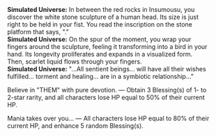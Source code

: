 {{Dialogue Start}}
:'''Simulated Universe:''' In between the red rocks in Insumousu, you discover the white stone sculpture of a human head. Its size is just right to be held in your fist. You read the inscription on the stone platform that says, "{{Rubi| Yaoshi|Aeon of Abundance}}."
:'''Simulated Universe:''' On the spur of the moment, you wrap your fingers around the sculpture, feeling it transforming into a bird in your hand. Its longevity proliferates and expands in a visualized form. Then, scarlet liquid flows through your fingers.
:'''Simulated Universe:''' "...All sentient beings... will have all their wishes fulfilled... torment and healing... are in a symbiotic relationship..."
:{{DIcon|Star}} Believe in "THEM" with pure devotion. &mdash; Obtain 3 Blessing(s) of 1- to 2-star rarity, and all characters lose HP equal to 50% of their current HP.
:{{DIcon|Star}} Mania takes over you... &mdash; All characters lose HP equal to 80% of their current HP, and enhance 5 random Blessing(s).
:{{SU Special Dialogue|Night|You can be more "frenzied."|Obtain 2 Blessing(s) of 3-star rarity, and all characters lose HP equal to 99% of their current HP.}}
{{Dialogue End}}